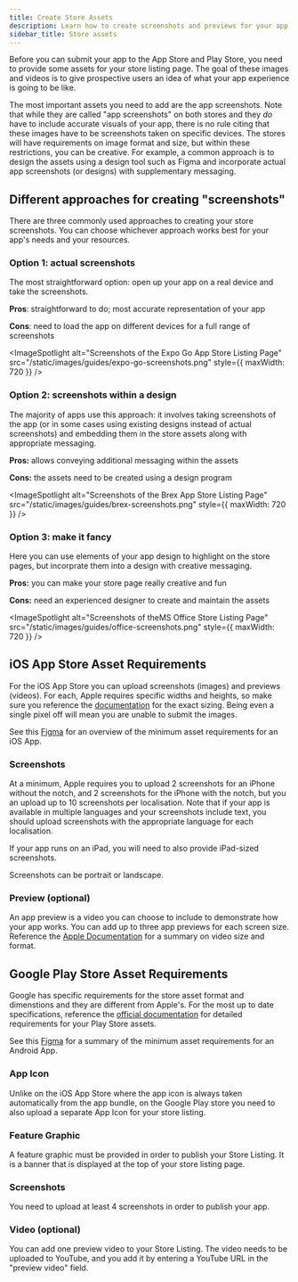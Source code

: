 ```yaml
---
title: Create Store Assets
description: Learn how to create screenshots and previews for your app's store pages.
sidebar_title: Store assets
---
```



Before you can submit your app to the App Store and Play Store, you need to provide some assets for your store listing page.
The goal of these images and videos is to give prospective users an idea of what your app experience
is going to be like.

The most important assets you need to add are the app screenshots. Note that while they are called "app screenshots" on both stores and they *do* have to include accurate
visuals of your app, there is no rule citing that these images have to be screenshots taken on specific devices. The stores will have
requirements on image format and size, but within these restrictions, you can be creative.
For example, a common approach is to design the assets using a design tool such as Figma and incorporate actual app screenshots
(or designs) with supplementary messaging.

## Different approaches for creating "screenshots"

There are three commonly used approaches to creating your store screenshots. You can choose whichever approach works best for your app's needs and your resources.

### Option 1: actual screenshots

The most straightforward option: open up your app on a real device and take the screenshots.

**Pros**: straightforward to do; most accurate representation of your app

**Cons**: need to load the app on different devices for a full range of screenshots


<ImageSpotlight
  alt="Screenshots of the Expo Go App Store Listing Page"
  src="/static/images/guides/expo-go-screenshots.png"
  style={{ maxWidth: 720 }}
/>

### Option 2: screenshots within a design

The majority of apps use this approach: it involves taking screenshots of the app (or in some cases using existing
designs instead of actual screenshots) and embedding them in the store assets along with appropriate messaging.

**Pros:** allows conveying additional messaging within the assets

**Cons:** the assets need to be created using a design program

<ImageSpotlight
  alt="Screenshots of the Brex App Store Listing Page"
  src="/static/images/guides/brex-screenshots.png"
  style={{ maxWidth: 720 }}
/>

### Option 3: make it fancy

Here you can use elements of your app design to highlight on the store pages, but incorprate them into a design with creative messaging.

**Pros:** you can make your store page really creative and fun

**Cons:** need an experienced designer to create and maintain the assets

<ImageSpotlight
  alt="Screenshots of theMS Office Store Listing Page"
  src="/static/images/guides/office-screenshots.png"
  style={{ maxWidth: 720 }}
/>

## iOS App Store Asset Requirements

For the iOS App Store you can upload screenshots (images) and previews (videos). For each, Apple requires specific
widths and heights, so make sure you reference the [documentation](https://developer.apple.com/help/app-store-connect/reference/screenshot-specifications/)
for the exact sizing. Being even a single pixel off will mean you are unable to submit the images.

See this [Figma](https://www.figma.com/file/5lQcrHYhUZkIxsLYCZa3S6/Store-Asset-Requirements?type=design&node-id=1-43&mode=design&t=eFTsHStO7OY2lLsd-0) for an overview
of the minimum asset requirements for an iOS App.

### Screenshots

At a minimum, Apple requires you to upload 2 screenshots for an iPhone without the notch, and 2 screenshots for the iPhone with the notch,
but you an upload up to 10 screenshots per localisation. Note that if your app is available in multiple languages and your screenshots
include text, you should upload screenshots with the appropriate language for each localisation.

If your app runs on an iPad, you will need to also provide iPad-sized screenshots.

Screenshots can be portrait or landscape.

### Preview (optional)

An app preview is a video you can choose to include to demonstrate how your app works. You can add up to three app previews for each screen size.
Reference the [Apple Documentation](https://developer.apple.com/help/app-store-connect/reference/app-preview-specifications/) for a summary on
video size and format.

## Google Play Store Asset Requirements

Google has specific requirements for the store asset format and dimenstions and they are different from Apple's. For the most up to
date specifications, reference the [official documentation](https://support.google.com/googleplay/android-developer/answer/9866151) for detailed requirements
for your Play Store assets.

See this [Figma](https://www.figma.com/file/5lQcrHYhUZkIxsLYCZa3S6/Store-Asset-Requirements?type=design&node-id=1-171&mode=design&t=YC6s5lYVJiwSQPki-0) for a summary
of the minimum asset requirements for an Android App.

### App Icon

Unlike on the iOS App Store where the app icon is always taken automatically from the app bundle,
on the Google Play store you need to also upload a separate App Icon for your store listing.

### Feature Graphic

A feature graphic must be provided in order to publish your Store Listing. It is a banner that is
displayed at the top of your store listing page.

### Screenshots

You need to upload at least 4 screenshots in order to publish your app.

### Video (optional)

You can add one preview video to your Store Listing. The video needs to be uploaded to YouTube, and you
add it by entering a YouTube URL in the "preview video" field.
